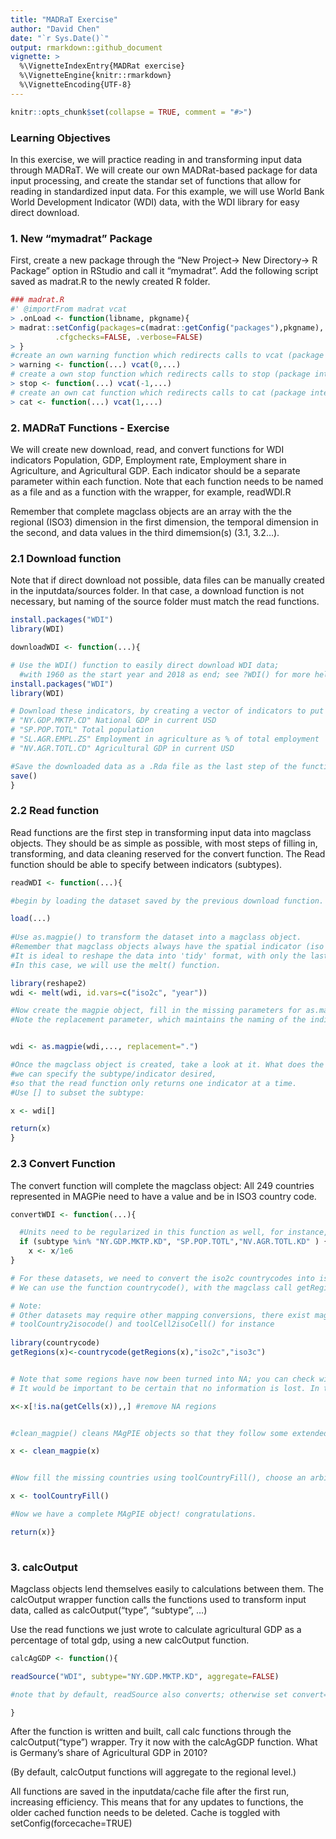 ```yaml
---
title: "MADRaT Exercise"
author: "David Chen"
date: "`r Sys.Date()`"
output: rmarkdown::github_document    
vignette: >
  %\VignetteIndexEntry{MADRat exercise}
  %\VignetteEngine{knitr::rmarkdown}
  %\VignetteEncoding{UTF-8}
---
```


```r
knitr::opts_chunk$set(collapse = TRUE, comment = "#>")
```
### Learning Objectives 

In this exercise, we will practice reading in and transforming input data through MADRaT. We will create our own MADRat-based package for data input processing, and create the standar set of functions that allow for reading in standardized input data. For this example, we will use World Bank World Development Indicator (WDI) data, with the WDI library for easy direct download.

### 1. New "mymadrat" Package
First, create a new package through the "New Project-> New Directory-> R Package" option in RStudio and call it "mymadrat". Add the following script saved as madrat.R to the newly created R folder. 

```r
### madrat.R
#' @importFrom madrat vcat
> .onLoad <- function(libname, pkgname){
> madrat::setConfig(packages=c(madrat::getConfig("packages"),pkgname),
		  .cfgchecks=FALSE, .verbose=FALSE)
> }
#create an own warning function which redirects calls to vcat (package internal)
> warning <- function(...) vcat(0,...)
# create a own stop function which redirects calls to stop (package internal)
> stop <- function(...) vcat(-1,...)
# create an own cat function which redirects calls to cat (package internal)
> cat <- function(...) vcat(1,...)


```


### 2. MADRaT Functions - Exercise

We will create new download, read, and convert functions for WDI indicators Population, GDP, Employment rate, Employment share in Agriculture, and Agricultural GDP. Each indicator should be a separate parameter within each function.
Note that each function needs to be named as a file and as a function with the wrapper, for example, readWDI.R

Remember that complete magclass objects are an array with the the regional (ISO3) dimension in the first dimension, the temporal dimension in the second, and data values in the third dimemsion(s) (3.1, 3.2...). 

### 2.1 Download function

Note that if direct download not possible, data files can be manually created in the inputdata/sources folder. In that case, a download function is not necessary, but naming of the source folder must match the read functions.

```r
install.packages("WDI")
library(WDI)

downloadWDI <- function(...){

# Use the WDI() function to easily direct download WDI data;
  #with 1960 as the start year and 2018 as end; see ?WDI() for more help
install.packages("WDI")
library(WDI)

# Download these indicators, by creating a vector of indicators to put into WDI():
# "NY.GDP.MKTP.CD" National GDP in current USD
# "SP.POP.TOTL" Total population
# "SL.AGR.EMPL.ZS" Employment in agriculture as % of total employment
# "NV.AGR.TOTL.CD" Agricultural GDP in current USD

#Save the downloaded data as a .Rda file as the last step of the function
save()
}

```

### 2.2 Read function

Read functions are the first step in transforming input data into magclass objects. They should be as simple as possible, with most steps of filling in, transforming, and data cleaning reserved for the convert function. The Read function should be able to specify between indicators (subtypes).

```r

readWDI <- function(...){

#begin by loading the dataset saved by the previous download function.

load(...)
  
#Use as.magpie() to transform the dataset into a magclass object. 
#Remember that magclass objects always have the spatial indicator (iso code, not country name) in their 1st dimension & the temporal dimension in 2nd dimenson.
#It is ideal to reshape the data into 'tidy' format, with only the last column containing data as.magpie(...tidy=TRUE). 
#In this case, we will use the melt() function. 

library(reshape2)
wdi <- melt(wdi, id.vars=c("iso2c", "year"))

#Now create the magpie object, fill in the missing parameters for as.magpie:
#Note the replacement parameter, which maintains the naming of the indicators


wdi <- as.magpie(wdi,..., replacement=".")

#Once the magclass object is created, take a look at it. What does the function fulldim() tell you?
#we can specify the subtype/indicator desired,
#so that the read function only returns one indicator at a time.
#Use [] to subset the subtype:

x <- wdi[]

return(x)
}
```

### 2.3 Convert Function

The convert function will complete the magclass object: All 249 countries represented in MAGPie need to have a value and be in ISO3 country code.

```r

convertWDI <- function(...){

  #Units need to be regularized in this function as well, for instance, MAgPIE uses population and GDP in millions:
  if (subtype %in% "NY.GDP.MKTP.KD", "SP.POP.TOTL","NV.AGR.TOTL.KD" ) {
    x <- x/1e6
}

# For these datasets, we need to convert the iso2c countrycodes into iso3c (this is also often done in the read function..)
# We can use the function countrycode(), with the magclass call getRegions. 

# Note:
# Other datasets may require other mapping conversions, there exist magclass specific tools: 
# toolCountry2isocode() and toolCell2isoCell() for instance
  
library(countrycode)
getRegions(x)<-countrycode(getRegions(x),"iso2c","iso3c")


# Note that some regions have now been turned into NA; you can check with getRegions()
# It would be important to be certain that no information is lost. In this case the NA's are mostly WB aggregate regions. 

x<-x[!is.na(getCells(x)),,] #remove NA regions


#clean_magpie() cleans MAgPIE objects so that they follow some extended magpie object rules (currently it makes sure that the dimnames have names and removes cell numbers if it is purely regional data)

x <- clean_magpie(x)


#Now fill the missing countries using toolCountryFill(), choose an arbitrary (Not NA!) fill value for now.

x <- toolCountryFill()

#Now we have a complete MAgPIE object! congratulations. 

return(x)}
  

```

### 3. calcOutput

Magclass objects lend themselves easily to calculations between them. The calcOutput wrapper function calls the functions used to transform input data, called as calcOutput("type", "subtype", ...)

Use the read functions we just wrote to calculate agricultural GDP as a percentage of total gdp, using a new calcOutput function. 

```r
calcAgGDP <- function(){

readSource("WDI", subtype="NY.GDP.MKTP.KD", aggregate=FALSE)

#note that by default, readSource also converts; otherwise set convert=FALSE

}

```
After the function is written and built, call calc functions through the calcOutput("type") wrapper. Try it now with the calcAgGDP function. What is Germany's share of Agricultural GDP in 2010?

(By default, calcOutput functions will aggregate to the regional level.)

All functions are saved in the inputdata/cache file after the first run, increasing efficiency. This means that for any updates to functions, the older cached function needs to be deleted. 
Cache is toggled with setConfig(forcecache=TRUE)



